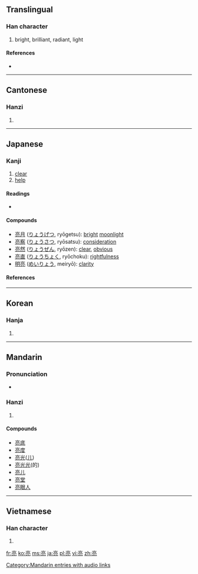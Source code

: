 ==Translingual==

===Han character===
{{Han char|rn=8|rad=亠|as=07|sn=9|four=0021<sub>7</sub>|canj=卜口月弓 (YRBN), 卜口月山 (YRBU)}}

# bright, brilliant, radiant, light

====References====
* {{Han ref|kx=0089.040|dkj=00304|dj=0188.100|hdz=10286.030|uh=4EAE|ud=20142|bh=AB47|bd=43847}}

----

==Cantonese==

===Hanzi===
{{yue-hanzi|jyut=|y=leung6}}

# {{defn|Cantonese|sort=亠07}}

----

==Japanese==

===Kanji===
{{ja-kanji|grade=n|rs=亠07}}

# [[clear]]
# [[help]] 

====Readings====
* {{ja-readings|goon= [[ろう]] (rō)|kanon=[[りょう]] (ryō), [[りゃう]] (ryau)|kun=[[あきらか]] (akiraka), [[すけ]] (suke)|nanori=[[あき]] (aki), [[あきら]] (akira), [[きょう]] (kyō), [[たすく]] (tasuku), [[ふさ]] (fusa), [[まこと]] (makoto), [[よし]] (yoshi)}}

====Compounds====
* [[亮月]] ([[りょうげつ]], ryōgetsu): [[bright]] [[moonlight]]
* [[亮察]] ([[りょうさつ]], ryōsatsu): [[consideration]]
* [[亮然]] ([[りょうぜん]], ryōzen): [[clear]], [[obvious]]
* [[亮直]] ([[りょうちょく]], ryōchoku): [[rightfulness]]
* [[明亮]] ([[めいりょう]], meiryō): [[clarity]]

====References====
{{ja-kref
|jis= 4E3C
|ku= 4628
|shift= 97ba
|euc= CEBC
|freq= 1821
|nelson= 302
|newnelson= 95
|halpern= 2071
|kld= 1313
|heisig= 2920
|tuttle= 2j7.6
}}

----

==Korean==

===Hanja===
{{ko-hanja|hangeul=량|rv=ryang|mr=ryang}}

# {{defn|Korean|sort=亠07}}

----

==Mandarin==

===Pronunciation===
*{{audio|zh-liàng.ogg|audio}}

===Hanzi===
{{cmn-hanzi|pin=[[liàng]] ([[liang4]])|wg=liang<sup>4</sup>}}

# {{defn|Mandarin|sort=亠07}}

====Compounds====
* [[亮底]]
* [[亮度]]
* [[亮光]]([[儿化|儿]])
* [[亮光光]](的)
* [[亮儿]]
* [[亮堂]]
* [[亮眼人]]

[[Category:Mandarin entries with audio links]]

----

==Vietnamese==

===Han character===
{{vi-hantu|[[lượng]]|rs=亠07}}

# {{defn|Vietnamese|sort=亠07}}

[[fr:亮]]
[[ko:亮]]
[[ms:亮]]
[[ja:亮]]
[[pl:亮]]
[[vi:亮]]
[[zh:亮]]